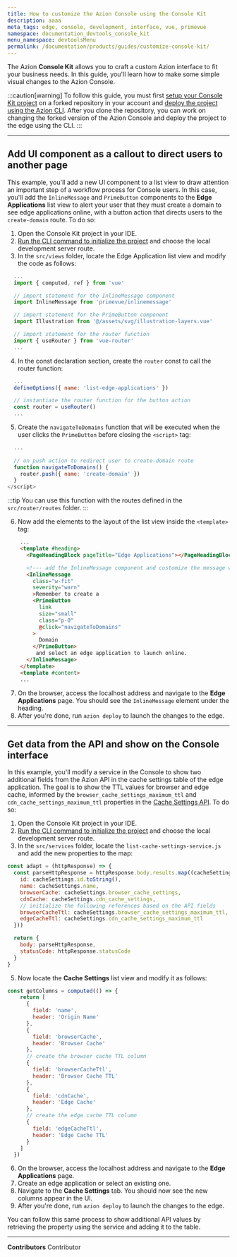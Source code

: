 ```yaml
---
title: How to customize the Azion Console using the Console Kit
description: aaaa
meta_tags: edge, console, development, interface, vue, primevue
namespace: documentation_devtools_console_kit
menu_namespace: devtoolsMenu
permalink: /documentation/products/guides/customize-console-kit/
---
```


The Azion **Console Kit** allows you to craft a custom Azion interface to fit your business needs. In this guide, you'll learn how to make some simple visual changes to the Azion Console.

:::caution[warning]
To follow this guide, you must first [setup your Console Kit project](/en/documentation/devtools/console-kit/#setting-up-a-project) on a forked repository in your account and [deploy the project using the Azion CLI](/en/documentation/devtools/console-kit/#deploying-the-console-kit-to-the-edge). After you clone the repository, you can work on changing the forked version of the Azion Console and deploy the project to the edge using the CLI.
:::

---

## Add UI component as a callout to direct users to another page

This example, you'll add a new UI component to a list view to draw attention an important step of a workflow process for Console users. In this case, you'll add the `InlineMessage` and `PrimeButton` components to the **Edge Applications** list view to alert your user that they must create a domain to see edge applications online, with a button action that directs users to the `create-domain` route. To do so:

1. Open the Console Kit project in your IDE.
2. [Run the CLI command to initialize the project](/en/documentation/devtools/console-kit/#deploying-the-console-kit-to-the-edge) and choose the local development server route.
3. In the `src/views` folder, locate the Edge Application list view and modify the code as follows:

```js title="src/views/EdgeApplications/ListView.vue"
  ...
  import { computed, ref } from 'vue'

  // import statement for the InlineMessage component
  import InlineMessage from 'primevue/inlinemessage'

  // import statement for the PrimeButton component
  import Illustration from '@/assets/svg/illustration-layers.vue'

  // import statement for the router function
  import { useRouter } from 'vue-router'
  ...
```

4. In the const declaration section, create the `router` const to call the router function:

```js title="src/views/EdgeApplications/ListView.vue"
  ...
  defineOptions({ name: 'list-edge-applications' })

  // instantiate the router function for the button action
  const router = useRouter()
  ...  
```

5. Create the `navigateToDomains` function that will be executed when the user clicks the `PrimeButton` before closing the `<script>` tag:

```js title="src/views/EdgeApplications/ListView.vue"
  ...
  
  // on push action to redirect user to create-domain route
  function navigateToDomains() {
    router.push({ name: 'create-domain' })
  }
</script>
```

:::tip
You can use this function with the routes defined in the `src/router/routes` folder.
:::

6. Now add the elements to the layout of the list view inside the `<template>` tag:

```html title="src/views/EdgeApplications/ListView.vue"
    ...
    <template #heading>
      <PageHeadingBlock pageTitle="Edge Applications"></PageHeadingBlock>

      <!--- add the InlineMessage component and customize the message with the button --->
      <InlineMessage
        class="w-fit"
        severity="warn"
        >Remember to create a
        <PrimeButton
          link
          size="small"
          class="p-0"
          @click="navigateToDomains"
        >
          Domain
        </PrimeButton>
         and select an edge application to launch online.
      </InlineMessage>
    </template>
    <template #content>
    ...
```

7. On the browser, access the localhost address and navigate to the **Edge Applications** page. You should see the `InlineMessage` element under the heading.
8. After you're done, run `azion deploy` to launch the changes to the edge.

---

## Get data from the API and show on the Console interface

In this example, you'll modify a service in the Console to show two additional fields from the Azion API in the cache settings table of the edge application. The goal is to show the TTL values for browser and edge cache, informed by the `browser_cache_settings_maximum_ttl` and `cdn_cache_settings_maximum_ttl` properties in the [Cache Settings API](https://api.azion.com/#fc4c8368-a64d-4743-9064-58e03786edf4). To do so:

1. Open the Console Kit project in your IDE.
2. [Run the CLI command to initialize the project](/en/documentation/devtools/console-kit/#deploying-the-console-kit-to-the-edge) and choose the local development server route.
3. In the `src/services` folder, locate the `list-cache-settings-service.js` and add the new properties to the map:

```javascript title="src/services/edge-application-cache-settings-services/list-cache-settings-service.js"
const adapt = (httpResponse) => {
  const parseHttpResponse = httpResponse.body.results.map((cacheSettings) => ({
    id: cacheSettings.id.toString(),
    name: cacheSettings.name,
    browserCache: cacheSettings.browser_cache_settings,
    cdnCache: cacheSettings.cdn_cache_settings,
    // initialize the following references based on the API fields
    browserCacheTtl: cacheSettings.browser_cache_settings_maximum_ttl,
    edgeCacheTtl: cacheSettings.cdn_cache_settings_maximum_ttl
  }))

  return {
    body: parseHttpResponse,
    statusCode: httpResponse.statusCode
  }
}
```

5. Now locate the **Cache Settings** list view and modify it as follows:

```javascript title="src/views/EdgeApplicationsCacheSettings/ListView.vue"
const getColumns = computed(() => {
    return [
      {
        field: 'name',
        header: 'Origin Name'
      },
      {
        field: 'browserCache',
        header: 'Browser Cache'
      },
      // create the browser cache TTL column
      {
        field: 'browserCacheTtl',
        header: 'Browser Cache TTL'
      },
      {
        field: 'cdnCache',
        header: 'Edge Cache'
      },
      // create the edge cache TTL column
      {
        field: 'edgeCacheTtl',
        header: 'Edge Cache TTL'
      }
    ]
  })
```

6. On the browser, access the localhost address and navigate to the **Edge Applications** page.
7. Create an edge application or select an existing one.
8. Navigate to the **Cache Settings** tab. You should now see the new columns appear in the UI.
9. After you're done, run `azion deploy` to launch the changes to the edge.

You can follow this same process to show additional API values by retrieving the property using the service and adding it to the table.

---


**Contributors** <ContributorList>Contributor</ContributorList>
